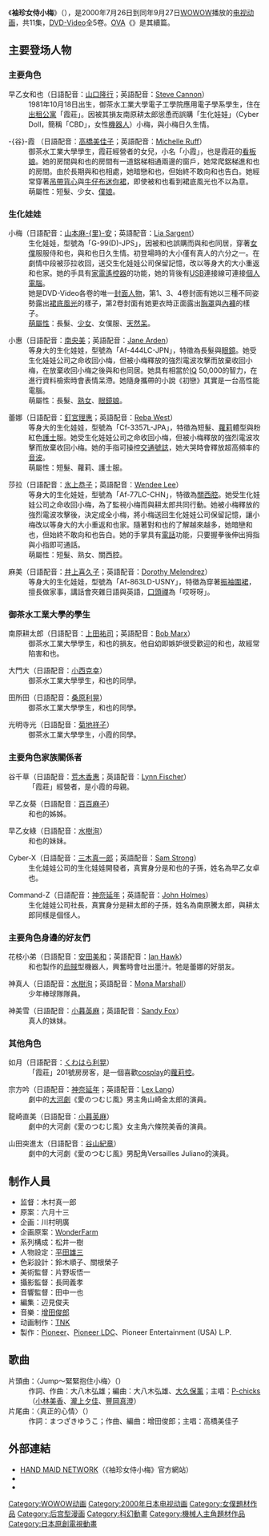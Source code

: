 {{Infobox animanga/Headerofja
|title= 袖珍女侍小梅
|image= Hand Maid May logo.jpg
|size= 
|caption= 
|japanese= HAND MAID メイ
|english= Hand Maid May
|kana= ハンドメイドメイ
|romaji= Hando Meido Mei
|genre= [[後宮型作品|後宮型作品]]、[[科幻|科幻]]
}}
{{Infobox animanga/name
|original= 
|official= 
|formal= {{flagicon|Taiwan}} 袖珍女侍小梅
|common= 
}}
{{Infobox animanga/TVAnime
|標題= 
|圖像=
|原案=[[六月十三|六月十三]]
|原作= 
|總導演= 
|導演= [[木村真一郎|木村真一郎]]
|系列構成= [[松井一樹|松井一樹]]
|腳本= 
|人物原案=
|人物設定= [[平田雄三|平田雄三]]
|機械設定= 
|音樂= [[增田俊郎|增田俊郎]]
|音樂製作= 
|動畫製作= [[TNK|TNK]]
|製作= [[先鋒公司|先鋒公司]]、[[Pioneer_LDC|Pioneer LDC]]、<br>Pioneer Entertainment (USA) L.P.
|代理發行= {{flagicon|Japan}} {{flagicon|Canada}} {{flagicon|United States}} Pioneer LDC<br> {{flagicon|Taiwan}} [[普威爾國際|普威爾國際]]
|播放電視台= {{flagicon|Japan}} [[WOWOW|WOWOW]]
|其他電視台= {{flagicon|Japan}} [[SUN電視台|SUN電視台]]、[[NECO頻道|NECO頻道]]<br>{{flagicon|Taiwan}} [[JET綜合台|JET日本台]]
|播放開始= 2000年7月26日
|播放結束= 2000年9月27日
|話數= 全10話+OVA
|其他= 
|版權= 2000 WonderFarm、TNK、Pioneer LDC, Inc.、Pioneer Entertainment (USA) L.P.
}}
{{Infobox animanga/Manga
|標題= 
|作者= [[橘セブン|橘セブン]]
|作畫= 
|出版社= {{flagicon|Japan}} [[Sony_Magazines|Sony Magazines]]
|其他出版社= 
|連載雜誌= 
|label= 
|發售日= 
|開始= 
|結束= 
|冊數= 
|話數= 
|其他= 
}}
{{Infobox animanga/Novel
|輕小說= 
|標題= 
|作者= [[春眠曉|春眠曉]]
|插圖= 
|出版社= {{flagicon|Japan}} Sony Magazines
|連載雜誌= 
|label= 
|發售日= 
|開始= 
|結束= 
|冊數= 
|話數= 
|其他= 
}}
{{Infobox animanga/Footerofja}}

《'''袖珍女侍小梅'''》（{{lang-ja|HAND MAID メイ}}），是2000年7月26日到同年9月27日[[WOWOW|WOWOW]]播放的[[电视动画|电视动画]]，共11集，[[DVD-Video|DVD-Video]]全5卷。[[OVA|OVA]]《{{tsl|ja|HAND MAID マイ|袖珍女侍小舞}}》是其續篇。

==主要登场人物==
===主要角色===
;早乙女和也（日語配音：[[山口隆行|山口隆行]]；英語配音：[[Steve_Cannon|Steve Cannon]]）
:1981年10月18日出生，御茶水工業大學電子工學院應用電子學系學生，住在[[出租房|出租公寓]]「霞莊」。因被其損友南原耕太郎慫恿而誤購「生化娃娃」（Cyber Doll，簡稱「CBD」，女性[[機器人|機器人]]）小梅，與小梅日久生情。

;-{谷}-霞 （日語配音：[[高橋美佳子|高橋美佳子]]；英語配音：[[Michelle_Ruff|Michelle Ruff]]）
:御茶水工業大學學生，霞莊經營者的女兒，小名「小霞」，也是霞莊的[[看板娘|看板娘]]。她的房間與和也的房間有一道鋁梯相通兩邊的窗戶，她常爬鋁梯進和也的房間。由於長期與和也相處，她暗戀和也，但始終不敢向和也告白。她經常穿著[[吊帶背心|吊帶背心]]與[[牛仔布|牛仔布]][[迷你裙|迷你裙]]，即使被和也看到裙底風光也不以為意。
:萌屬性：短髮、少女、[[僕娘|僕娘]]。
===生化娃娃===
;小梅（日語配音：[[山本麻里安|山本麻-{里}-安]]；英語配音：[[Lia_Sargent|Lia Sargent]]）
:生化娃娃，型號為「G-99(D)-JPS」，因被和也誤購而與和也同居，穿著[[女僕|女僕]]服服侍和也，與和也日久生情。初登場時的大小僅有真人的六分之一。在劇情中段被莎拉收回，送交生化娃娃公司保留記憶，改以等身大的大小重返和也家。她的手具有[[家電|家電]][[遙控器|遙控器]]的功能，她的背後有[[USB|USB]]連接線可連接[[個人電腦|個人電腦]]。
:她是DVD-Video各卷的唯一[[封面人物|封面人物]]，第1、3、4卷封面有她以三種不同姿勢露出[[裙底風光|裙底風光]]的樣子，第2卷封面有她更衣時正面露出[[胸罩|胸罩]]與[[內褲|內褲]]的樣子。
:[[萌屬性|萌屬性]]：長髮、[[少女|少女]]、女僕服、[[天然呆|天然呆]]。

;小惠（日語配音：[[南央美|南央美]]；英語配音：[[Jane_Arden|Jane Arden]]）
:等身大的生化娃娃，型號為「Af-444LC-JPN」，特徵為長髮與[[眼鏡|眼鏡]]。她受生化娃娃公司之命收回小梅，但被小梅釋放的強烈電波攻擊而放棄收回小梅，在放棄收回小梅之後與和也同居。她具有相當於[[IQ|IQ]] 50,000的智力，在進行資料檢索時會表情呆滯。她隨身攜帶的小說《初戀》其實是一台高性能電腦。
:萌屬性：長髮、[[熟女|熟女]]、[[眼鏡娘|眼鏡娘]]。

;蕾娜（日語配音：[[釘宮理惠|釘宮理惠]]；英語配音：[[Reba_West|Reba West]]）
:等身大的生化娃娃，型號為「Cf-3357L-JPA」，特徵為短髮、[[蘿莉|蘿莉]]體型與粉紅色[[護士|護士]]服。她受生化娃娃公司之命收回小梅，但被小梅釋放的強烈電波攻擊而放棄收回小梅。她的手指可操控[[交通號誌|交通號誌]]，她大哭時會釋放超高頻率的[[音波|音波]]。
:萌屬性：短髮、蘿莉、護士服。

;莎拉（日語配音：[[氷上恭子|氷上恭子]]；英語配音：[[Wendee_Lee|Wendee Lee]]）
:等身大的生化娃娃，型號為「Af-77LC-CHN」，特徵為[[關西腔|關西腔]]。她受生化娃娃公司之命收回小梅，為了監視小梅而與耕太郎共同行動。她被小梅釋放的強烈電波攻擊後，決定成全小梅，將小梅送回生化娃娃公司保留記憶，讓小梅改以等身大的大小重返和也家。隨著對和也的了解越來越多，她暗戀和也，但始終不敢向和也告白。她的手掌具有[[電話|電話]]功能，只要握拳後伸出拇指與小指即可通話。
:萌屬性：短髮、熟女、關西腔。

;麻美（日語配音：[[井上喜久子|井上喜久子]]；英語配音：[[Dorothy_Melendrez|Dorothy Melendrez]]）
:等身大的生化娃娃，型號為「Af-863LD-USNY」，特徵為穿著[[振袖|振袖]][[圍裙|圍裙]]，擅長做家事，講話會夾雜日語與英語，[[口頭禪|口頭禪]]為「哎呀呀」。
===御茶水工業大學的學生===
;南原耕太郎（日語配音：[[上田祐司|上田祐司]]；英語配音：[[Bob_Marx|Bob Marx]]）
:御茶水工業大學學生，和也的損友。他自幼即嫉妒很受歡迎的和也，故經常陷害和也。

;大門大（日語配音：[[小西克幸|小西克幸]]）
:御茶水工業大學學生，和也的同學。

;田所田（日語配音：[[桑原利晃|桑原利晃]]）
:御茶水工業大學學生，和也的同學。

;光明寺光（日語配音：[[菊地祥子|菊地祥子]]）
:御茶水工業大學學生，小霞的同學。
===主要角色家族關係者===
;谷千草（日語配音：[[荒木香惠|荒木香惠]]；英語配音：[[Lynn_Fischer|Lynn Fischer]]）
:「霞莊」經營者，是小霞的母親。

;早乙女葵（日語配音：[[百百麻子|百百麻子]]）
:和也的姊姊。

;早乙女綠（日語配音：[[水樹洵|水樹洵]]）
:和也的妹妹。

;Cyber-X（日語配音：[[三木真一郎|三木真一郎]]；英語配音：[[Sam_Strong|Sam Strong]]）
:生化娃娃公司的生化娃娃開發者，真實身分是和也的子孫，姓名為早乙女卓也。

;Command-Z（日語配音：[[神奈延年|神奈延年]]；英語配音：[[John_Holmes|John Holmes]]）
:生化娃娃公司社長，真實身分是耕太郎的子孫，姓名為南原騰太郎，與耕太郎同樣是個怪人。
===主要角色身邊的好友們===
;花枝小弟（日語配音：[[安田美和|安田美和]]；英語配音：[[Ian_Hawk|Ian Hawk]]）
:和也製作的[[烏賊|烏賊]]型機器人，興奮時會吐出墨汁。牠是蕾娜的好朋友。

;神真人（日語配音：[[水樹洵|水樹洵]]；英語配音：[[Mona_Marshall|Mona Marshall]]）
:少年棒球隊隊員。

;神美雪（日語配音：[[小暮英麻|小暮英麻]]；英語配音：[[Sandy_Fox|Sandy Fox]]）
:真人的妹妹。
===其他角色===
;如月（日語配音：[[くわはら利晃|くわはら利晃]]）
:「霞莊」201號房房客，是一個喜歡[[cosplay|cosplay]]的[[蘿莉控|蘿莉控]]。

;宗方吟（日語配音：[[神奈延年|神奈延年]]；英語配音：[[Lex_Lang|Lex Lang]]）
:劇中的[[大河劇|大河劇]]《愛のつむじ風》男主角山崎金太郎的演員。

;龍崎直美（日語配音：[[小暮英麻|小暮英麻]]）
:劇中的大河劇《愛のつむじ風》女主角六條院美香的演員。

;山田突進太（日語配音：[[谷山紀章|谷山紀章]]）
:劇中的大河劇《愛のつむじ風》男配角Versailles Juliano的演員。

==制作人員==
*监督：木村真一郎
*原案：六月十三
*企画：川村明廣
*企画原案：[[WonderFarm|WonderFarm]]
*系列構成：松井一樹
*人物設定：[[平田雄三|平田雄三]]
*色彩設計：鈴木順子、關根榮子
*美術監督：片野坂悟一
*攝影監督：長岡義孝
*音響監督：田中一也
*編集：辺見俊夫
*音樂：[[增田俊郎|增田俊郎]]
*动画制作：[[TNK|TNK]]
*製作：[[先鋒公司|Pioneer]]、[[Pioneer_LDC|Pioneer LDC]]、Pioneer Entertainment (USA) L.P.

==歌曲==
;片頭曲：〈Jump〜緊緊抱住小梅〉（{{lang|ja|JUMP〜メイっぱい抱きしめて}}）
:作詞、作曲：大八木弘雄；編曲：大八木弘雄、[[大久保薰|大久保薰]]；主唱：[[P-chicks|P-chicks]]（[[小林美香|小林美香]]、[[瀧上夕佳|瀧上夕佳]]、[[豐岡真澄|豐岡真澄]]）
;片尾曲：〈真正的心情〉（{{lang|ja|ほんとの気持ち}}）
:作詞：まつざきゆうこ；作曲、編曲：增田俊郎；主唱：高橋美佳子

==外部連結==
*[http://www.hand-maid.net HAND MAID NETWORK]{{Wayback|url=http://www.hand-maid.net/ |date=20200102232745 }}（《袖珍女侍小梅》官方網站）
* {{ann|anime|29}}
* {{imdb title|0293830}}

{{DEFAULTSORT:Hand Maid Mei}}
[[Category:WOWOW动画|Category:WOWOW动画]]
[[Category:2000年日本电视动画|Category:2000年日本电视动画]]
[[Category:女僕題材作品|Category:女僕題材作品]]
[[Category:后宫型漫画|Category:后宫型漫画]]
[[Category:科幻動畫|Category:科幻動畫]]
[[Category:機械人主角題材作品|Category:機械人主角題材作品]]
[[Category:日本原創電視動畫|Category:日本原創電視動畫]]